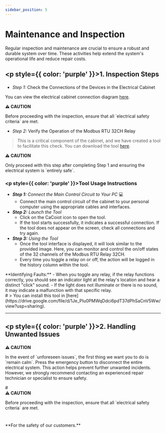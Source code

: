 ```yaml
---
sidebar_position: 5
---
```


# Maintenance and Inspection 

Regular inspection and maintenance are crucial to ensure a robust and durable system over time. These activities help extend the system's operational life and reduce repair costs.


## <p style={{ color: 'purple' }}>1. Inspection Steps</p>

- *Step 1:* Check the Connections of the Devices in the Electrical Cabinet

You can view the electrical cabinet connection diagram [here](sodoketnoi).

<div style={{  borderLeft: '4px solid yellow',  backgroundColor: '#FFFFE0',  padding: '10px',  borderRadius: '5px'}}>
  <strong style={{ color: 'Red' }}>⚠️ CAUTION</strong>
  <p style={{ color: 'blue' }}>Before proceeding with the inspection, ensure that all `electrical safety criteria` are met.</p>
</div>

- *Step 2:* Verify the Operation of the Modbus RTU 32CH Relay

> This is a critical component of the cabinet, and we have created a tool to facilitate this check. You can download the tool [here](linktool).

<div style={{  borderLeft: '4px solid yellow',  backgroundColor: '#FFFFE0',  padding: '10px',  borderRadius: '5px'}}>
  <strong style={{ color: 'Red' }}>⚠️ CAUTION</strong>
  <p style={{ color: 'blue' }}>Only proceed with this step after completing Step 1 and ensuring the electrical system is `entirely safe`.</p>
</div>

### <p style={{ color: 'purple' }}>Tool Usage Instructions</p>
- ***Step 1:** Connect the Main Control Circuit to Your PC* :computer:
    - Connect the main control circuit of the cabinet to your personal computer using the appropriate cables and interfaces.
- ***Step 2:** Launch the Tool*
    - Click on the CaCoiot icon to open the tool.
    - If the tool starts successfully, it indicates a successful connection. If the tool does not appear on the screen, check all connections and try again.
- ***Step 3:** Using the Tool*
    - Once the tool interface is displayed, it will look similar to the provided image. Here, you can monitor and control the on/off states of the 32 channels of the Modbus RTU Relay 32CH.
    - Every time you toggle a relay on or off, the action will be logged in the history column within the tool.

<div style={{ borderLeft: '4px solid green',  backgroundColor: '#f0fff4',  padding: '10px',  borderRadius: '5px' }}>
   **Identifying Faults:**  
   - When you toggle any relay, if the relay functions correctly, you should see an indicator light at the relay's location and hear a distinct "click" sound.
   - If the light does not illuminate or there is no sound, it may indicate a malfunction with that specific relay.

</div>
#
> You can install this tool in [here](https://drive.google.com/file/d/1Je_PIu0PMWqDdci6pdT37dPhSaCnV5Ww/view?usp=sharing).

---
## <p style={{ color: 'purple' }}>2. Handling Unwanted Issues</p>

<div style={{  borderLeft: '4px solid yellow',  backgroundColor: '#FFFFE0',  padding: '10px',  borderRadius: '5px'}}>
  <strong style={{ color: 'Red' }}>⚠️ CAUTION</strong>
  <p style={{ color: 'blue' }}>In the event of `unforeseen issues`, the first thing we want you to do is `remain calm`. Press the emergency button to disconnect the entire electrical system. This action helps prevent further unwanted incidents. However, we strongly recommend contacting an experienced repair technician or specialist to ensure safety.</p>
</div>
#
<div style={{  borderLeft: '4px solid yellow',  backgroundColor: '#FFFFE0',  padding: '10px',  borderRadius: '5px'}}>
  <strong style={{ color: 'Red' }}>⚠️ CAUTION</strong>
  <p style={{ color: 'blue' }}>Before proceeding with the inspection, ensure that all `electrical safety criteria` are met.</p>
</div>


#
<div style={{ borderLeft: '4px solid green',  backgroundColor: '#f0fff4',  padding: '10px',  borderRadius: '5px' }}>
   **For the safety of our customers.**
</div>